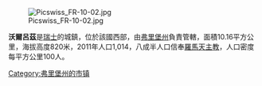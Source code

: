 [[Image:Picswiss_FR-10-02.jpg|right]]

'''沃爾呂茲'''是[[瑞士|瑞士]]的城鎮，位於該國西部，由[[弗里堡州|弗里堡州]]負責管轄，面積10.16平方公里，海拔高度820米，2011年人口1,014，八成半人口信奉[[羅馬天主教|羅馬天主教]]，人口密度每平方公里100人。

{{Switzerland-geo-stub}}
[[Category:弗里堡州的市镇|Category:弗里堡州的市镇]]